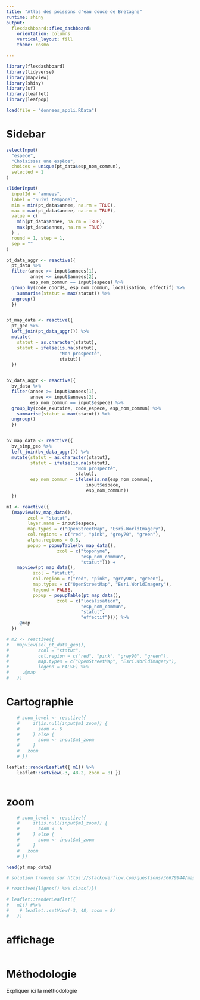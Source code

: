 ```yaml
---
title: "Atlas des poissons d'eau douce de Bretagne"
runtime: shiny
output: 
  flexdashboard::flex_dashboard:
    orientation: columns
    vertical_layout: fill
    theme: cosmo

---
```


```r
library(flexdashboard)
library(tidyverse)
library(mapview)
library(shiny)
library(sf)
library(leaflet)
library(leafpop)
```


```r
load(file = "donnees_appli.RData")
```

Sidebar {.sidebar data-width=350}
=====================================

```r

selectInput(
  "espece",
  "Choisissez une espèce",
  choices = unique(pt_data$esp_nom_commun),
  selected = 1
)

sliderInput(
  inputId = "annees",
  label = "Suivi temporel",
  min = min(pt_data$annee, na.rm = TRUE),
  max = max(pt_data$annee, na.rm = TRUE),
  value = c(
    min(pt_data$annee, na.rm = TRUE),
    max(pt_data$annee, na.rm = TRUE)
  ) ,
  round = 1, step = 1,
  sep = ""
)

```

```r


pt_data_aggr <- reactive({
  pt_data %>% 
  filter(annee >= input$annees[1],
         annee <= input$annees[2],
         esp_nom_commun == input$espece) %>% 
  group_by(code_coords, esp_nom_commun, localisation, effectif) %>%
    summarise(statut = max(statut)) %>% 
  ungroup()
  })


pt_map_data <- reactive({ 
  pt_geo %>% 
  left_join(pt_data_aggr()) %>% 
  mutate(
    statut = as.character(statut),
    statut = ifelse(is.na(statut),
                    "Non prospecté",
                    statut))
  })


bv_data_aggr <- reactive({
  bv_data %>% 
  filter(annee >= input$annees[1],
         annee <= input$annees[2],
         esp_nom_commun == input$espece) %>% 
  group_by(code_exutoire, code_espece, esp_nom_commun) %>%
    summarise(statut = max(statut)) %>% 
  ungroup()
  })


bv_map_data <- reactive({
  bv_simp_geo %>% 
  left_join(bv_data_aggr()) %>% 
  mutate(statut = as.character(statut),
         statut = ifelse(is.na(statut),
                          "Non prospecté",
                          statut),
         esp_nom_commun = ifelse(is.na(esp_nom_commun),
                              input$espece,
                              esp_nom_commun)) 
  })

m1 <- reactive({
  (mapview(bv_map_data(),
        zcol = "statut",
        layer.name = input$espece,
        map.types = c("OpenStreetMap", "Esri.WorldImagery"),
        col.regions = c("red", "pink", "grey70", "green"),
        alpha.regions = 0.5,
        popup = popupTable(bv_map_data(),
                   zcol = c("toponyme",
                            "esp_nom_commun",
                            "statut"))) +
    mapview(pt_map_data(),
          zcol = "statut",
          col.region = c("red", "pink", "grey90", "green"),
          map.types = c("OpenStreetMap", "Esri.WorldImagery"),
          legend = FALSE,
          popup = popupTable(pt_map_data(),
                   zcol = c("localisation",
                            "esp_nom_commun",
                            "statut",
                            "effectif")))) %>%
    .@map
  })

# m2 <- reactive({ 
#   mapview(sel_pt_data_geo(),
#           zcol = "statut",
#           col.region = c("red", "pink", "grey90", "green"),
#           map.types = c("OpenStreetMap", "Esri.WorldImagery"),
#           legend = FALSE) %>%
#     .@map
#   })

```


# Cartographie
```r

    # zoom_level <- reactive({
    #     if(is.null(input$m1_zoom)) {
    #       zoom <- 6
    #     } else {
    #       zoom <- input$m1_zoom
    #     }
    #   zoom
    # })

leaflet::renderLeaflet({ m1() %>% 
    leaflet::setView(-3, 48.2, zoom = 8) })



```

# zoom

```r
    # zoom_level <- reactive({
    #     if(is.null(input$m1_zoom)) {
    #       zoom <- 6
    #     } else {
    #       zoom <- input$m1_zoom
    #     }
    #   zoom
    # })

head(pt_map_data)

# solution trouvée sur https://stackoverflow.com/questions/36679944/mapview-for-shiny

# reactive({lignes() %>% class()})

# leaflet::renderLeaflet({
#   m1() #%>%
#    # leaflet::setView(-3, 48, zoom = 8)
#   })

```

# affichage

```r

```


# Méthodologie

Expliquer ici la méthodologie